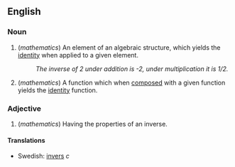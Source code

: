 ==English==

===Noun===

#(''mathematics'') An element of an algebraic structure, which yields the [[identity]] when applied to a given element.
#: ''The inverse of 2 under addition is -2, under multiplication it is 1/2.''
#(''mathematics'') A function which when [[compose]]d with a given function yields the [[identity]] function.

===Adjective===
#(''mathematics'') Having the properties of an inverse.

====Translations====
*Swedish: [[invers]] ''c''